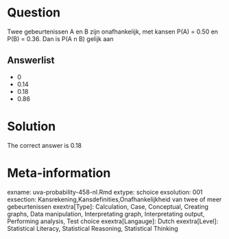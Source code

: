 Question
========

Twee gebeurtenissen A en B zijn onafhankelijk, met kansen P(A) = 0.50 en P(B) = 0.36. Dan is P(A n B) gelijk aan 

Answerlist
----------
* 0
* 0.14
* 0.18
* 0.86

Solution
========

The correct answer is  0.18 

Meta-information
================
exname: uva-probability-458-nl.Rmd 
extype: schoice 
exsolution: 001 
exsection: Kansrekening,Kansdefinities,Onafhankelijkheid van twee of meer gebeurtenissen 
exextra[Type]: Calculation, Case, Conceptual, Creating graphs, Data manipulation, Interpretating graph, Interpretating output, Performing analysis, Test choice 
exextra[Langauge]: Dutch 
exextra[Level]: Statistical Literacy, Statistical Reasoning, Statistical Thinking 
